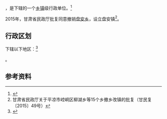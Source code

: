 {{中国乡级行政区|62/08/25/219/000}}

'''{{PAGENAMEBASE}}'''，是{{PRC admin/fullname|62/08/25/219/000|3}}下辖的一个[[乡镇|乡镇]]级行政单位。<ref>{{PRC admin/ref sgc|{{PRC admin/parent|62/08/25/219/000}}}}</ref>

2015年，甘肃省民政厅批复同意撤销[[盘安乡|盘安乡]]，设立盘安镇<ref>甘肃省民政厅关于平凉市崆峒区柳湖乡等15个乡撤乡改镇的批复（甘民复〔2015〕49号）</ref>。

== 行政区划 ==

{{PAGENAMEBASE}}下辖以下地区：<ref>{{PRC admin/ref sgc|62/08/25/219/000}}</ref>

{{PRC admin/children|62/08/25/219/000}}。

== 参考资料 ==

{{reflist}}

{{行政区划小作品}}
{{PRC admin/navcat|62/08/25/219/000}}